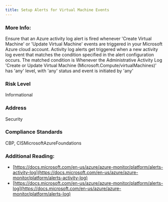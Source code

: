 ```yaml
---
title: Setup Alerts for Virtual Machine Events
---
```


### More Info:

Ensure that an Azure activity log alert is fired whenever 'Create Virtual Machine' or 'Update Virtual Machine' events are triggered in your Microsoft Azure cloud account. Activity log alerts get triggered when a new activity log event that matches the condition specified in the alert configuration occurs. The matched condition is Whenever the Administrative Activity Log 'Create or Update Virtual Machine (Microsoft.Compute/virtualMachines)' has 'any' level, with 'any' status and event is initiated by 'any'

### Risk Level

Informational

### Address

Security

### Compliance Standards

CBP, CISMicrosoftAzureFoundations

### Additional Reading:

- [https://docs.microsoft.com/en-us/azure/azure-monitor/platform/alerts-activity-log](https://docs.microsoft.com/en-us/azure/azure-monitor/platform/alerts-activity-log)
- [https://docs.microsoft.com/en-us/azure/azure-monitor/platform/alerts-log](https://docs.microsoft.com/en-us/azure/azure-monitor/platform/alerts-log)
